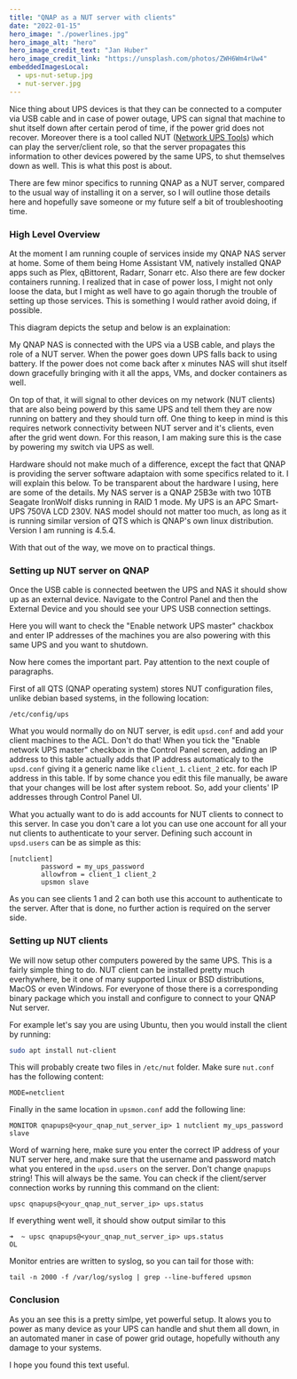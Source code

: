 ```yaml
---
title: "QNAP as a NUT server with clients"
date: "2022-01-15"
hero_image: "./powerlines.jpg"
hero_image_alt: "hero"
hero_image_credit_text: "Jan Huber"
hero_image_credit_link: "https://unsplash.com/photos/ZWH6Wm4rUw4"
embeddedImagesLocal: 
  - ups-nut-setup.jpg
  - nut-server.jpg
---
```



Nice thing about UPS devices is that they can be connected to a computer via USB cable and in case of power outage, UPS can signal that machine to shut itself down after certain perod of time, if the power grid does not recover. Moreover there is a tool called NUT ([Network UPS Tools](https://networkupstools.org/documentation.html)) which can play the server/client role, so that the server propagates this information to other devices powered by the same UPS, to shut themselves down as well. This is what this post is about.

There are few minor specifics to running QNAP as a NUT server, compared to the usual way of installing it on a server, so I will outline those details here and hopefully save someone or my future self a bit of troubleshooting time.

### High Level Overview
At the moment I am running couple of services inside my QNAP NAS server at home. Some of them being Home Assistant VM, natively installed QNAP apps such as Plex, qBittorent, Radarr, Sonarr etc. Also there are few docker containers running. I realized that in case of power loss, I might not only loose the data, but I might as well have to go again thorugh the trouble of setting up those services. This is something I would rather avoid doing, if possible.

This diagram depicts the setup and below is an explaination:

<GatsbyImage alt="architecture" image={getImage(props.localImages[0])} />

My QNAP NAS is connected with the UPS via a USB cable, and plays the role of a NUT server. When the power goes down UPS falls back to using battery. If the power does not come back after x minutes NAS will shut itself down gracefully bringing with it all the apps, VMs, and docker containers as well. 

On top of that, it will signal to other devices on my network (NUT clients) that are also being powerd by this same UPS and tell them they are now running on battery and they should turn off. One thing to keep in mind is this requires network connectivity between NUT server and it's clients, even after the grid went down. For this reason, I am making sure this is the case by powering my switch via UPS as well.

Hardware should not make much of a difference, except the fact that QNAP is providing the server software adaptaion with some specifics related to it. I will explain this below. To be transparent about the hardware I using, here are some of the details. My NAS server is a QNAP 25B3e with two 10TB Seagate IronWolf disks running in RAID 1 mode. My UPS is an APC Smart-UPS 750VA LCD 230V. NAS model should not matter too much, as long as it is running similar version of QTS which is QNAP's own linux distribution. Version I am running is 4.5.4.

With that out of the way, we move on to practical things.

### Setting up NUT server on QNAP

Once the USB cable is connected beetwen the UPS and NAS it should show up as an external device. Navigate to the Control Panel and then the External Device and you should see your UPS USB connection settings.

<GatsbyImage alt="ups-power-lines" image={getImage(props.localImages[1])} />

Here you will want to check the "Enable network UPS master" chackbox and enter IP addresses of the machines you are also powering with this same UPS and you want to shutdown.

Now here comes the important part. Pay attention to the next couple of paragraphs. 

First of all QTS (QNAP operating system) stores NUT configuration files, unlike debian based systems, in the following location:
```
/etc/config/ups
```
What you would normally do on NUT server, is edit `upsd.conf` and add your client machines to the ACL. Don't do that!
When you tick the "Enable network UPS master" checkbox in the Control Panel screen, adding an IP address to this table actually adds that IP address automaticaly to the `upsd.conf` giving it a generic name like `client_1`. `client_2` etc. for each IP address in this table. If by some chance you edit this file manually, be aware that your changes will be lost after system reboot. So, add your clients' IP addresses through Control Panel UI.

What you actually want to do is add accounts for NUT clients to connect to this server. In case you don't care a lot you can use one account for all your nut clients to authenticate to your server. Defining such account in `upsd.users` can be as simple as this:
```
[nutclient]
		password = my_ups_password
		allowfrom = client_1 client_2
		upsmon slave
```
As you can see clients 1 and 2 can both use this account to authenticate to the server. After that is done, no further action is required on the server side.

### Setting up NUT clients

We will now setup other computers powered by the same UPS. This is a fairly simple thing to do. NUT client can be installed pretty much everhywhere, be it one of many supported Linux or BSD distributions, MacOS or even Windows. For everyone of those there is a corresponding binary package which you install and configure to connect to your QNAP Nut server.

For example let's say you are using Ubuntu, then you would install the client by running:
```bash
sudo apt install nut-client
```
This will probably create two files in `/etc/nut` folder. Make sure `nut.conf` has the following content:
```
MODE=netclient
```
Finally in the same location in `upsmon.conf` add the following line:
```
MONITOR qnapups@<your_qnap_nut_server_ip> 1 nutclient my_ups_password slave
```
Word of warning here, make sure you enter the correct IP address of your NUT server here, and make sure that the username and password match what you entered in the `upsd.users` on the server. Don't change `qnapups` string! This will always be the same.
You can check if the client/server connection works by running this command on the client:
```
upsc qnapups@<your_qnap_nut_server_ip> ups.status
```
If everything went well, it should show output similar to this
```
➜  ~ upsc qnapups@<your_qnap_nut_server_ip> ups.status
OL
```
Monitor entries are written to syslog, so you can tail for those with:
```
tail -n 2000 -f /var/log/syslog | grep --line-buffered upsmon
```

### Conclusion

As you an see this is a pretty simlpe, yet powerful setup. It alows you to power as many device as your UPS can handle and shut them all down, in an automated maner in case of power grid outage, hopefully withouth any damage to your systems.

 I hope you found this text useful.
